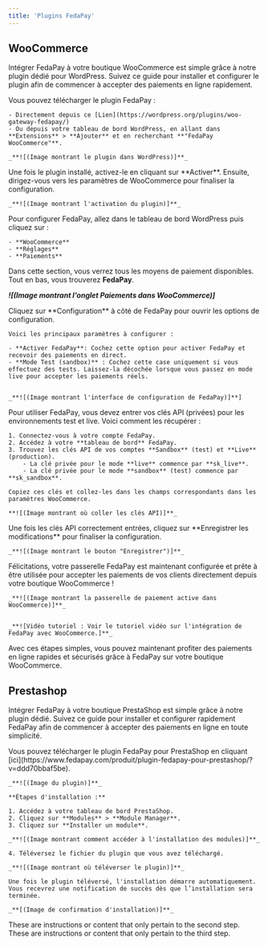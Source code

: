 ```yaml
---
title: 'Plugins FedaPay'
---
```


## WooCommerce

Intégrer FedaPay à votre boutique WooCommerce est simple grâce à notre plugin dédié pour WordPress. Suivez ce guide pour installer et configurer le plugin afin de commencer à accepter des paiements en ligne rapidement.

<Steps>
  <Step title="Télécharger et installer le plugin">
    Vous pouvez télécharger le plugin FedaPay :

    - Directement depuis ce [Lien](https://wordpress.org/plugins/woo-gateway-fedapay/)
    - Ou depuis votre tableau de bord WordPress, en allant dans **Extensions** > **Ajouter** et en recherchant **"FedaPay WooCommerce"**.

    _**![(Image montrant le plugin dans WordPress)]**_

  </Step>
  <Step title="Activer le plugin">
    Une fois le plugin installé, activez-le en cliquant sur **Activer**. Ensuite, dirigez-vous vers les paramètres de WooCommerce pour finaliser la configuration.

    _**![(Image montrant l'activation du plugin)]**_
  </Step>
  <Step title="Accéder aux paramètres de WooCommerce">
    Pour configurer FedaPay, allez dans le tableau de bord WordPress puis cliquez sur :

    - **WooCommerce**
    - **Réglages**
    - **Paiements**

  Dans cette section, vous verrez tous les moyens de paiement disponibles. Tout en bas, vous trouverez **FedaPay**.

  _**![(Image montrant l'onglet Paiements dans WooCommerce)]**_

  </Step>
  <Step title="Configurer la      passerelle FedaPay">
    Cliquez sur **Configuration** à côté de FedaPay pour ouvrir les options de configuration.

    Voici les principaux paramètres à configurer :

    - **Activer FedaPay**: Cochez cette option pour activer FedaPay et recevoir des paiements en direct.
    - **Mode Test (sandbox)** : Cochez cette case uniquement si vous effectuez des tests. Laissez-la décochée lorsque vous passez en mode live pour accepter les paiements réels.


    _**![(Image montrant l'interface de configuration de FedaPay)]**]
  </Step>
  <Step title="Récupérer et entrer vos clés API">
    Pour utiliser FedaPay, vous devez entrer vos clés API (privées) pour les environnements test et live. Voici comment les récupérer :

    1. Connectez-vous à votre compte FedaPay.
    2. Accédez à votre **tableau de bord** FedaPay.
    3. Trouvez les clés API de vos comptes **Sandbox** (test) et **Live** (production).
        - La clé privée pour le mode **live** commence par **sk_live**.
        - La clé privée pour le mode **sandbox** (test) commence par **sk_sandbox**.

    Copiez ces clés et collez-les dans les champs correspondants dans les paramètres WooCommerce.

    **![(Image montrant où coller les clés API)]**_
  </Step>
  <Step title="Enregistrer les modifications">
    Une fois les clés API correctement entrées, cliquez sur **Enregistrer les modifications** pour finaliser la configuration.

    _**![(Image montrant le bouton "Enregistrer")]**_
  </Step>
  <Step title="Passerelle de paiement prête">
    Félicitations, votre passerelle FedaPay est maintenant configurée et prête à être utilisée pour accepter les paiements de vos clients directement depuis votre boutique WooCommerce !

    _**![(Image montrant la passerelle de paiement active dans WooCommerce)]**_


    _**![Vidéo tutoriel : Voir le tutoriel vidéo sur l'intégration de FedaPay avec WooCommerce.]**_
  </Step>
</Steps>

Avec ces étapes simples, vous pouvez maintenant profiter des paiements en ligne rapides et sécurisés grâce à FedaPay sur votre boutique WooCommerce.

## Prestashop

Intégrer FedaPay à votre boutique PrestaShop est simple grâce à notre plugin dédié. Suivez ce guide pour installer et configurer rapidement FedaPay afin de commencer à accepter des paiements en ligne en toute simplicité.

<Steps>
  <Step title="Télécharger et installer le plugin">
    Vous pouvez télécharger le plugin FedaPay pour PrestaShop en cliquant [ici](https://www.fedapay.com/produit/plugin-fedapay-pour-prestashop/?v=ddd70bbaf5be).

    _**![(Image du plugin)]**_

    **Étapes d'installation :**

    1. Accédez à votre tableau de bord PrestaShop.
    2. Cliquez sur **Modules** > **Module Manager**.
    3. Cliquez sur **Installer un module**.

    _**![(Image montrant comment accéder à l'installation des modules)]**_

    4. Téléversez le fichier du plugin que vous avez téléchargé.

    _**![(Image montrant où téléverser le plugin)]**_

    Une fois le plugin téléversé, l'installation démarre automatiquement. Vous recevrez une notification de succès dès que l’installation sera terminée.

    _**[(Image de confirmation d'installation)]**_
  </Step>
  <Step title="Second Step">
    These are instructions or content that only pertain to the second step.
  </Step>
  <Step title="Third Step">
    These are instructions or content that only pertain to the third step.
  </Step>
</Steps>
